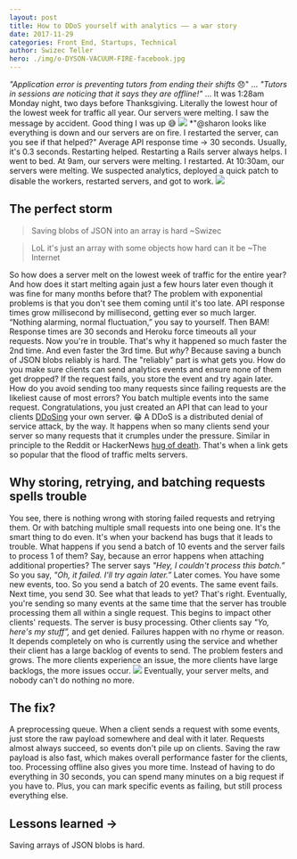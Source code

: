 ```yaml
---
layout: post
title: How to DDoS yourself with analytics –– a war story
date: 2017-11-29
categories: Front End, Startups, Technical
author: Swizec Teller
hero: ./img/o-DYSON-VACUUM-FIRE-facebook.jpg
---
```


_"Application error is preventing tutors from ending their shifts_ 😞" ... _"Tutors in sessions are noticing that it says they are offline!"_ ... It was 1:28am Monday night, two days before Thanksgiving. Literally the lowest hour of the lowest week for traffic all year. Our servers were melting. I saw the message by accident. Good thing I was up 😅 ![](./img/Screen-Shot-2017-11-28-at-23.44.45.png) \*"@sharon looks like everything is down and our servers are on fire. I restarted the server, can you see if that helped?" Average API response time → 30 seconds. Usually, it's 0.3 seconds. Restarting helped. Restarting a Rails server always helps. I went to bed. At 9am, our servers were melting. I restarted. At 10:30am, our servers were melting. We suspected analytics, deployed a quick patch to disable the workers, restarted servers, and got to work. ![](./img/giphy.gif)

## The perfect storm

> Saving blobs of JSON into an array is hard ~Swizec

> LoL it's just an array with some objects how hard can it be ~The Internet

So how does a server melt on the lowest week of traffic for the entire year? And how does it start melting again just a few hours later even though it was fine for many months before that? The problem with exponential problems is that you don't see them coming until it's too late. API response times grow millisecond by millisecond, getting ever so much larger. “Nothing alarming, normal fluctuation,” you say to yourself. Then BAM! Response times are 30 seconds and Heroku force timeouts all your requests. Now you're in trouble. That's why it happened so much faster the 2nd time. And even faster the 3rd time. But _why_? Because saving a bunch of JSON blobs reliably is hard. The "reliably" part is what gets you. How do you make sure clients can send analytics events and ensure none of them get dropped? If the request fails, you store the event and try again later. How do you avoid sending too many requests since failing requests are the likeliest cause of most errors? You batch multiple events into the same request. Congratulations, you just created an API that can lead to your clients [DDoSing](https://en.wikipedia.org/wiki/Denial-of-service_attack) your own server. 😁 A DDoS is a distributed denial of service attack, by the way. It happens when so many clients send your server so many requests that it crumples under the pressure. Similar in principle to the Reddit or HackerNews [hug of death](https://en.wikipedia.org/wiki/Slashdot_effect). That's when a link gets so popular that the flood of traffic melts servers.

## Why storing, retrying, and batching requests spells trouble

You see, there is nothing wrong with storing failed requests and retrying them. Or with batching multiple small requests into one being one. It's the smart thing to do even. It's when your backend has bugs that it leads to trouble. What happens if you send a batch of 10 events and the server fails to process 1 of them? Say, because an error happens when attaching additional properties? The server says _"Hey, I couldn't process this batch.”_ So you say, _"Oh, it failed. I'll try again later.”_ Later comes. You have some new events, too. So you send a batch of 20 events. The same event fails. Next time, you send 30. See what that leads to yet? That's right. Eventually, you're sending so many events at the same time that the server has trouble processing them all within a single request. This begins to impact other clients' requests. The server is busy processing. Other clients say _"Yo, here's my stuff”,_ and get denied. Failures happen with no rhyme or reason. It depends completely on who is currently using the service and whether their client has a large backlog of events to send. The problem festers and grows. The more clients experience an issue, the more clients have large backlogs, the more issues occur. ![](./img/giphy.gif) Eventually, your server melts, and nobody can't do nothing no more.

## The fix?

A preprocessing queue. When a client sends a request with some events, just store the raw payload somewhere and deal with it later. Requests almost always succeed, so events don't pile up on clients. Saving the raw payload is also fast, which makes overall performance faster for the clients, too. Processing offline also gives you more time. Instead of having to do everything in 30 seconds, you can spend many minutes on a big request if you have to. Plus, you can mark specific events as failing, but still process everything else.

## Lessons learned →

Saving arrays of JSON blobs is hard.
